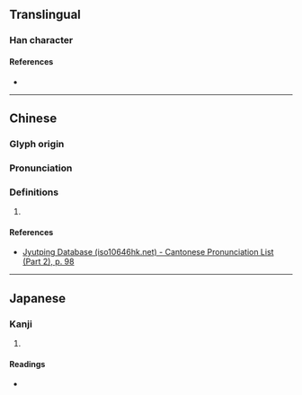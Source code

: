 {{character info/new}}
==Translingual==

===Han character===
{{Han char|rn=44|rad=尸|as=07|sn=10|four=07111|canj=OMSP|ids=⿰丘尼}}

====References====
* {{Han ref|kx=0302.090|dkj=07714|dj=0599.220|hdz=20975.080|uh=5C54|ud=23636|bh=D16B|bd=53611}}

----

==Chinese==
{{zh-forms}}

===Glyph origin===
{{Han etym}}

===Pronunciation===
{{zh-pron
|m=ní
|c=nai4,lai4
|mc=y
|oc=y
|cat=
}}

===Definitions===
{{zh-hanzi}}

# {{rfdef|zh}}

====References====
* [http://www.iso10646hk.net/jp/document/download.jsp Jyutping Database (iso10646hk.net) - Cantonese Pronunciation List (Part 2), p. 98]

----

==Japanese==

===Kanji===
{{ja-kanji|grade=|rs=尸07}}

# {{rfdef|ja|sort=尸07}}

====Readings====
* {{ja-readings|on=でい,ない,で,に|kun=}}